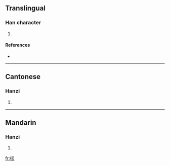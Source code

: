 ==Translingual==

===Han character===
{{Han char|rn=75|rad=木|as=10|sn=14|four=4797<sub>2</sub>|canj=木月人山 (DBOU)}}

# {{defn|Han|sort=木10}}

====References====
* {{Han ref|kx=0543.300|dkj=15251|dj=0931.160|hdz=21265.060|uh=69A3|ud=27043|bh=BA6F|bd=47727}}

----

==Cantonese==

===Hanzi===
{{yue-hanzi|jyut=|y=yiu4}}

# {{defn|Cantonese}}

----

==Mandarin==

===Hanzi===
{{cmn-hanzi|pin=[[yáo]] ([[yao2]])|wg=yao<sup>2</sup>}}

# {{defn|Mandarin}}

[[fr:榣]]